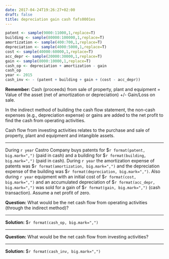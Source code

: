 ```yaml
---
date: 2017-04-24T19:26:27+02:00
draft: false
title: depreciation gain cash fafs0001es
---
```


```r
patent <- sample(9000:11000,1,replace=T) 
building <- sample(80000:100000,1,replace=T) 
amortization <- sample(400:700,1,replace=T) 
depreciation <- sample(4000:5000,1,replace=T)
cost <- sample(40000:60000,1,replace=T) 
acc_depr <- sample(20000:30000,1,replace=T) 
gain <- sample(8000:10000,1,replace=T) 
cash_op <- depreciation + amortization - gain
cash_op
year <- 2015
cash_inv <- - (patent + building + gain + (cost - acc_depr))
```


**Remember:**
Cash (proceeds) from sale of property, plant and equipment = Value of the asset (net of amortization or depreciation) +/- Gain/Loss on sale. 

In the indirect method of building the cash flow statement, the non-cash expenses (e.g., depreciation expense) or gains are added to the net profit to find the cash from operating activities.

Cash flow from investing activities relates to the purchase and sale of property, plant and equipment and intangible assets.

***

During `r year` Castro Company buys patents for $`r format(patent, big.mark=",")` (paid in cash) and a building for $`r format(building, big.mark=",")` (paid in cash). During `r year` the amortization expense of patents was $`r format(amortization, big.mark=",")` and the depreciation expense of the building was $`r format(depreciation, big.mark=",")`. Also during `r year` equipment with an initial cost of $`r format(cost, big.mark=",")` and an accumulated depreciation of $`r format(acc_depr, big.mark=",")` was sold for a gain of $`r format(gain, big.mark=",")` (cash transaction). Assume a net profit of zero. 

**Question:**
What would be the net cash flow from operating activities (through the indirect method)? 

***

**Solution:** $`r format(cash_op, big.mark=",")`

***

**Question:**
What would be the net cash flow from investing activities?

***

**Solution:** $`r format(cash_inv, big.mark=",")`
